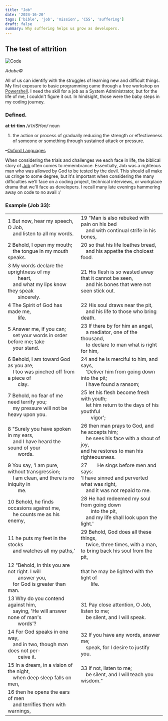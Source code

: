 ```yaml
---
title: "Job"
date: '2024-16-20'
tags: ['bible', 'job', 'mission', 'CSS', 'suffering']
draft: false
summary: Why suffering helps us grow as developers.
---
```


## The test of attrition

<div style={{ textAlign: 'center' }}>
  <img src="/static/images/pawn.jpg" alt="Code" />
  <p><em>Adobe©</em></p>
</div>

All of us can identify with the struggles of learning new and difficult things. My first exposure to basic programming came through a free workshop on <a href="https://www.powershellengineer.com/archive" target="_blank">Powershell</a>. I need the skill for a job as a System Administrator, but for the life of me, I couldn't figure it out. In hindsight, those were the baby steps in my coding journey.

### Defined.

<b>at·tri·tion</b>
<em>/əˈtriSHən/</em>
noun
1. the action or process of gradually reducing the strength or effectiveness of someone or something through sustained attack or pressure.

–<a href="https://www.oed.com/dictionary/attrition_n?tab=meaning_and_use#34022610" target="_blank">Oxford Languages</a>

When considering the trials and challenges we each face in life, the biblical story of <a href="https://bibleproject.com/guides/book-of-job/" target="_blank">Job</a> often comes to remembrance. Essentially, Job was a righteous man who was allowed by God to be tested by the devil. This should all make us cringe to some degree, but it's important when considering the many difficulties we'll face on a coding project, technical interviews, or workplace drama that we'll face as developers. I recall many late evenings hammering away on code to no avail \:/

### Example (Job 33):

|                                                                                                           |                                                                                                           |
|-----------------------------------------------------------------------------------------------------------|-----------------------------------------------------------------------------------------------------------|
| 1 But now, hear my speech, O Job, <br /> &ensp;&ensp;and listen to all my words.                             | 19 "Man is also rebuked with pain on his bed <br /> &ensp;&ensp;and with continual strife in his bones,      |
| 2 Behold, I open my mouth; <br /> &ensp;&ensp;the tongue in my mouth speaks.                                 | 20 so that his life loathes bread, <br /> &ensp;&ensp;and his appetite the choicest food.                   |
| 3 My words declare the uprightness of my <br /> &ensp;&ensp;&ensp;&ensp;heart, <br /> &ensp;&ensp;and what my lips know they speak <br /> &ensp;&ensp;&ensp;&ensp;sincerely. | 21 His flesh is so wasted away that it cannot be seen, <br /> &ensp;&ensp;and his bones that were not seen stick out. |
| 4 The Spirit of God has made me, <br /> &ensp;&ensp;&ensp;&ensp;life.                                           | 22 His soul draws near the pit, <br /> &ensp;&ensp;and his life to those who bring death.                    |
| 5 Answer me, if you can; <br /> &ensp;&ensp;set your words in order before me; take <br /> &ensp;&ensp;your stand. | 23 If there by for him an angel, <br /> &ensp;&ensp;a mediator, one of the thousand, <br /> &ensp;&ensp;to declare to man what is right for him, |
| 6 Behold, I am toward God as you are; <br /> &ensp;&ensp;I too was pinched off from a piece of <br /> &ensp;&ensp;&ensp;&ensp;clay. | 24 and he is merciful to him, and says, <br /> &ensp;&ensp;'Deliver him from going down into the pit; <br /> &ensp;&ensp;I have found a ransom; |
| 7 Behold, no fear of me need terrify you; <br /> &ensp;&ensp;my pressure will not be heavy upon you.           | 25 let his flesh become fresh with youth; <br /> &ensp;&ensp;let him return to the days of his youthful <br /> &ensp;&ensp;&ensp;&ensp;vigor'; |
| 8 "Surely you have spoken in my ears, <br /> &ensp;&ensp;and I have heard the sound of your <br /> &ensp;&ensp;&ensp;&ensp;words. | 26 then man prays to God, and he accepts him; <br /> &ensp;&ensp;he sees his face with a shout of joy, <br /> and he restores to man his righteousness. |
| 9 You say, 'I am pure, without transgression; <br /> &ensp;&ensp;I am clean, and there is no iniquity in <br /> &ensp;&ensp;&ensp;&ensp;me. | 27&ensp;&ensp;&ensp;&ensp;He sings before men and says: <br /> 'I have sinned and perverted what was right, <br /> &ensp;&ensp;and it was not repaid to me. |
| 10 Behold, he finds occasions against me, <br /> &ensp;&ensp;he counts me as his enemy, <br />                 | 28 He had redeemed my soul from going down <br /> &ensp;&ensp;&ensp;&ensp;into the pit, <br /> &ensp;&ensp;and my life shall look upon the light.' |
| 11 he puts my feet in the stocks <br /> &ensp;&ensp;and watches all my paths,'                                 | 29 Behold, God does all these things, <br /> &ensp;&ensp;twice, three times, with a man, <br /> to bring back his soul from the pit, |
| 12 "Behold, in this you are not right. I will <br /> &ensp;&ensp;&ensp;&ensp;answer you, <br /> &ensp;&ensp;for God is greater than man. | that he may be lighted with the light of <br /> &ensp;&ensp;&ensp;&ensp;life. |
| 13 Why do you contend against him, <br /> &ensp;&ensp;saying, 'He will answer none of man's <br /> &ensp;&ensp;&ensp;&ensp;words'? | 31 Pay close attention, O Job, listen to me; <br /> &ensp;&ensp;be silent, and I will speak. |
| 14 For God speaks in one way, <br /> &ensp;&ensp;and in two, though man does not per- <br /> &ensp;&ensp;&ensp;&ensp;ceive it. | 32 If you have any words, answer me; <br /> &ensp;&ensp;speak, for I desire to justify you. |
| 15 In a dream, in a vision of the night, <br /> &ensp;&ensp;when deep sleep falls on men,                       | 33 If not, listen to me; <br /> &ensp;&ensp;be silent, and I will teach you wisdom." |
| 16 then he opens the ears of men <br /> &ensp;&ensp;and terrifies them with warnings,                         |                                                                                                           |
